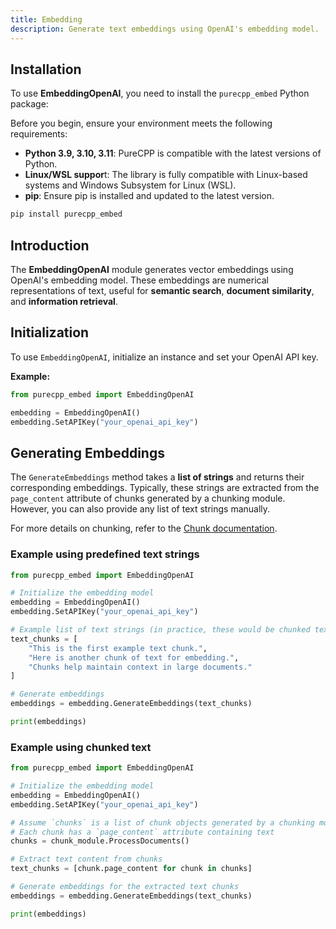 ```yaml
---
title: Embedding
description: Generate text embeddings using OpenAI's embedding model.
---
```


## Installation

To use **EmbeddingOpenAI**, you need to install the `purecpp_embed` Python package:

Before you begin, ensure your environment meets the following requirements:

  - **Python 3.9, 3.10, 3.11**:  PureCPP is compatible with the latest versions of Python.
  - **Linux/WSL suppor**t: The library is fully compatible with Linux-based systems and Windows Subsystem for Linux (WSL).
  - **pip**: Ensure pip is installed and updated to the latest version.

```bash
pip install purecpp_embed
```

## Introduction

The **EmbeddingOpenAI** module generates vector embeddings using OpenAI's embedding model. These embeddings are numerical representations of text, useful for **semantic search**, **document similarity**, and **information retrieval**.

## Initialization

To use `EmbeddingOpenAI`, initialize an instance and set your OpenAI API key.

**Example:**

```python
from purecpp_embed import EmbeddingOpenAI

embedding = EmbeddingOpenAI()
embedding.SetAPIKey("your_openai_api_key")
```

## Generating Embeddings

The `GenerateEmbeddings` method takes a **list of strings** and returns their corresponding embeddings. Typically, these strings are extracted from the `page_content` attribute of chunks generated by a chunking module. However, you can also provide any list of text strings manually.

For more details on chunking, refer to the [Chunk documentation](../chunks/introduction.mdx).
### Example using predefined text strings  

```python
from purecpp_embed import EmbeddingOpenAI

# Initialize the embedding model
embedding = EmbeddingOpenAI()
embedding.SetAPIKey("your_openai_api_key")

# Example list of text strings (in practice, these would be chunked text segments)
text_chunks = [
    "This is the first example text chunk.",
    "Here is another chunk of text for embedding.",
    "Chunks help maintain context in large documents."
]

# Generate embeddings
embeddings = embedding.GenerateEmbeddings(text_chunks)

print(embeddings)
```

### Example using chunked text  

```python
from purecpp_embed import EmbeddingOpenAI

# Initialize the embedding model
embedding = EmbeddingOpenAI()
embedding.SetAPIKey("your_openai_api_key")

# Assume `chunks` is a list of chunk objects generated by a chunking module
# Each chunk has a `page_content` attribute containing text
chunks = chunk_module.ProcessDocuments()

# Extract text content from chunks
text_chunks = [chunk.page_content for chunk in chunks]

# Generate embeddings for the extracted text chunks
embeddings = embedding.GenerateEmbeddings(text_chunks)

print(embeddings)
```